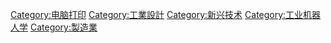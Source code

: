 {{Commons category|3D printing}}
{{Cat main|3D打印}}

[[Category:电脑打印|Category:电脑打印]]
[[Category:工業設計|Category:工業設計]]
[[Category:新兴技术|Category:新兴技术]]
[[Category:工业机器人学|Category:工业机器人学]]
[[Category:製造業|Category:製造業]]